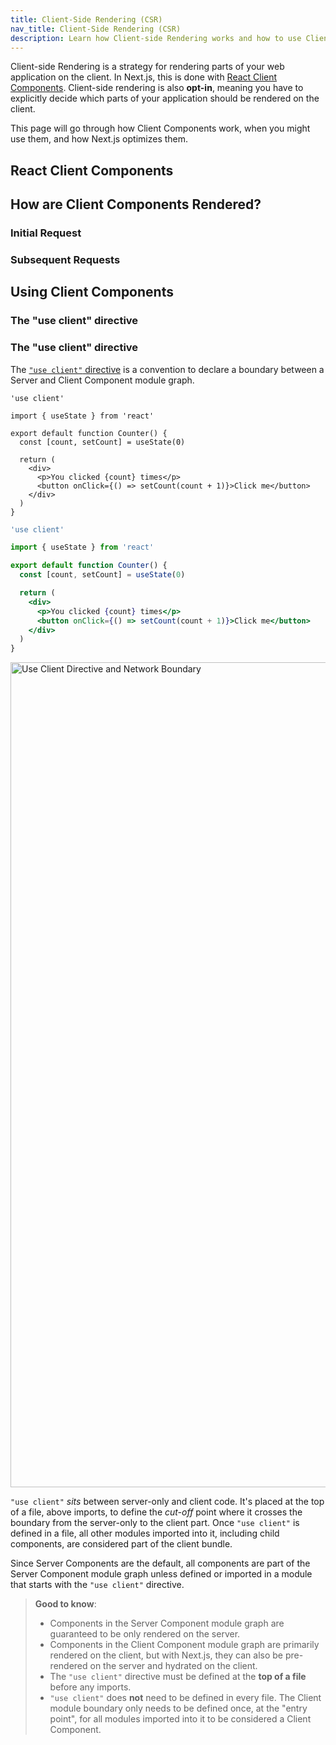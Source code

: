 ```yaml
---
title: Client-Side Rendering (CSR)
nav_title: Client-Side Rendering (CSR)
description: Learn how Client-side Rendering works and how to use Client Components in Next.js.
---
```


Client-side Rendering is a strategy for rendering parts of your web application on the client. In Next.js, this is done with [React Client Components](). Client-side rendering is also **opt-in**, meaning you have to explicitly decide which parts of your application should be rendered on the client.

This page will go through how Client Components work, when you might use them, and how Next.js optimizes them.

## React Client Components

## How are Client Components Rendered?

### Initial Request

### Subsequent Requests

## Using Client Components

### The "use client" directive

### The "use client" directive

The [`"use client"` directive](https://github.com/reactjs/rfcs/pull/227) is a convention to declare a boundary between a Server and Client Component module graph.

```tsx filename="app/counter.tsx" highlight={1} switcher
'use client'

import { useState } from 'react'

export default function Counter() {
  const [count, setCount] = useState(0)

  return (
    <div>
      <p>You clicked {count} times</p>
      <button onClick={() => setCount(count + 1)}>Click me</button>
    </div>
  )
}
```

```jsx filename="app/counter.js" highlight={1} switcher
'use client'

import { useState } from 'react'

export default function Counter() {
  const [count, setCount] = useState(0)

  return (
    <div>
      <p>You clicked {count} times</p>
      <button onClick={() => setCount(count + 1)}>Click me</button>
    </div>
  )
}
```

<Image
  alt="Use Client Directive and Network Boundary"
  srcLight="/docs/light/use-client-directive.png"
  srcDark="/docs/dark/use-client-directive.png"
  width="1600"
  height="1320"
/>

`"use client"` _sits_ between server-only and client code. It's placed at the top of a file, above imports, to define the _cut-off_ point where it crosses the boundary from the server-only to the client part. Once `"use client"` is defined in a file, all other modules imported into it, including child components, are considered part of the client bundle.

Since Server Components are the default, all components are part of the Server Component module graph unless defined or imported in a module that starts with the `"use client"` directive.

> **Good to know**:
>
> - Components in the Server Component module graph are guaranteed to be only rendered on the server.
> - Components in the Client Component module graph are primarily rendered on the client, but with Next.js, they can also be pre-rendered on the server and hydrated on the client.
> - The `"use client"` directive must be defined at the **top of a file** before any imports.
> - `"use client"` does **not** need to be defined in every file. The Client module boundary only needs to be defined once, at the "entry point", for all modules imported into it to be considered a Client Component.
